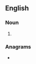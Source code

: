 ==English==

===Noun===
{{head|en|noun}}

# {{abbreviation of|lang=en|[[statutory declaration]]}}

===Anagrams===
* {{anagrams|en|a=acdestt|actedst|scatted}}